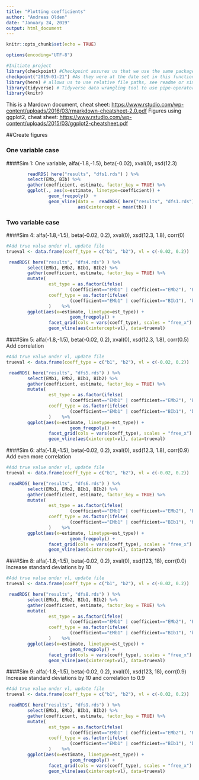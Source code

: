 ```yaml
---
title: "Plotting coefficients"
author: "Andreas Olden"
date: "January 24, 2019"
output: html_document
---
```


```r
knitr::opts_chunk$set(echo = TRUE)

options(encoding="UTF-8")
```

```r

#Initiate project
library(checkpoint) #Checkpoint assures us that we use the same package versions
checkpoint("2019-01-21") #As they were at the date set in this function. i.e "2019-01-21"
library(here) # allows us to use relative file paths, see readme or simulations doc
library(tidyverse) # Tidyverse data wrangling tool to use pipe-operator
library(knitr)
```

This is a Mardown document, cheat sheet: <https://www.rstudio.com/wp-content/uploads/2016/03/rmarkdown-cheatsheet-2.0.pdf>
Figures using ggplot2, cheat sheet: <https://www.rstudio.com/wp-content/uploads/2015/03/ggplot2-cheatsheet.pdf>

##Create figures

### One variable case

####Sim 1: One variable, alfa(-1.8,-1.5), beta(-0.02), xval(0), xsd(12.3)

```r

        readRDS( here("results", "dfs1.rds") ) %>%
        select(EMb, BIb) %>%
        gather(coefficient, estimate, factor_key = TRUE) %>%
        ggplot(., aes(x=estimate, linetype=coefficient)) + 
                geom_freqpoly()  +
                geom_vline(data =  readRDS( here("results", "dfs1.rds") ), 
                           aes(xintercept = mean(tb)) )

```

### Two variable case

####Sim 4: alfa(-1.8,-1.5), beta(-0.02, 0.2), xval(0), xsd(12.3, 1.8), corr(0)

```r
#Add true value under vl, update file
trueval <- data.frame(coeff_type = c("b1", "b2"), vl = c(-0.02, 0.2))

 readRDS( here("results", "dfs4.rds") ) %>%
        select(EMb1, EMb2, BIb1, BIb2) %>%
        gather(coefficient, estimate, factor_key = TRUE) %>%
        mutate(
                est_type = as.factor(ifelse(
                        (coefficient=="EMb1" | coefficient=="EMb2"), 'EM', 'BI')),
                coeff_type = as.factor(ifelse(
                        (coefficient=="EMb1" | coefficient=="BIb1"), 'b1', 'b2'))
                )    %>%    
        ggplot(aes(x=estimate, linetype=est_type)) + 
                        geom_freqpoly() +
                facet_grid(cols = vars(coeff_type), scales = "free_x") +
                geom_vline(aes(xintercept=vl), data=trueval)
```


####Sim 5: alfa(-1.8,-1.5), beta(-0.02, 0.2), xval(0), xsd(12.3, 1.8), corr(0.5)
Add correlation

```r
#Add true value under vl, update file
trueval <- data.frame(coeff_type = c("b1", "b2"), vl = c(-0.02, 0.2))

 readRDS( here("results", "dfs5.rds") ) %>%
        select(EMb1, EMb2, BIb1, BIb2) %>%
        gather(coefficient, estimate, factor_key = TRUE) %>%
        mutate(
                est_type = as.factor(ifelse(
                        (coefficient=="EMb1" | coefficient=="EMb2"), 'EM', 'BI')),
                coeff_type = as.factor(ifelse(
                        (coefficient=="EMb1" | coefficient=="BIb1"), 'b1', 'b2'))
                )    %>%    
        ggplot(aes(x=estimate, linetype=est_type)) + 
                        geom_freqpoly() +
                facet_grid(cols = vars(coeff_type), scales = "free_x") +
                geom_vline(aes(xintercept=vl), data=trueval)
```

####Sim 6: alfa(-1.8,-1.5), beta(-0.02, 0.2), xval(0), xsd(12.3, 1.8), corr(0.9)
Add even more correlation

```r
#Add true value under vl, update file
trueval <- data.frame(coeff_type = c("b1", "b2"), vl = c(-0.02, 0.2))

 readRDS( here("results", "dfs6.rds") ) %>%
        select(EMb1, EMb2, BIb1, BIb2) %>%
        gather(coefficient, estimate, factor_key = TRUE) %>%
        mutate(
                est_type = as.factor(ifelse(
                        (coefficient=="EMb1" | coefficient=="EMb2"), 'EM', 'BI')),
                coeff_type = as.factor(ifelse(
                        (coefficient=="EMb1" | coefficient=="BIb1"), 'b1', 'b2'))
                )    %>%    
        ggplot(aes(x=estimate, linetype=est_type)) + 
                        geom_freqpoly() +
                facet_grid(cols = vars(coeff_type), scales = "free_x") +
                geom_vline(aes(xintercept=vl), data=trueval)
```

####Sim 8: alfa(-1.8,-1.5), beta(-0.02, 0.2), xval(0), xsd(123, 18), corr(0.0)
Increase standard deviations by 10

```r
#Add true value under vl, update file
trueval <- data.frame(coeff_type = c("b1", "b2"), vl = c(-0.02, 0.2))

 readRDS( here("results", "dfs8.rds") ) %>%
        select(EMb1, EMb2, BIb1, BIb2) %>%
        gather(coefficient, estimate, factor_key = TRUE) %>%
        mutate(
                est_type = as.factor(ifelse(
                        (coefficient=="EMb1" | coefficient=="EMb2"), 'EM', 'BI')),
                coeff_type = as.factor(ifelse(
                        (coefficient=="EMb1" | coefficient=="BIb1"), 'b1', 'b2'))
                )    %>%    
        ggplot(aes(x=estimate, linetype=est_type)) + 
                        geom_freqpoly() +
                facet_grid(cols = vars(coeff_type), scales = "free_x") +
                geom_vline(aes(xintercept=vl), data=trueval)
```

####Sim 9: alfa(-1.8,-1.5), beta(-0.02, 0.2), xval(0), xsd(123, 18), corr(0.9)
Increase standard deviations by 10 and correlation to 0.9

```r
#Add true value under vl, update file
trueval <- data.frame(coeff_type = c("b1", "b2"), vl = c(-0.02, 0.2))

 readRDS( here("results", "dfs9.rds") ) %>%
        select(EMb1, EMb2, BIb1, BIb2) %>%
        gather(coefficient, estimate, factor_key = TRUE) %>%
        mutate(
                est_type = as.factor(ifelse(
                        (coefficient=="EMb1" | coefficient=="EMb2"), 'EM', 'BI')),
                coeff_type = as.factor(ifelse(
                        (coefficient=="EMb1" | coefficient=="BIb1"), 'b1', 'b2'))
                )    %>%    
        ggplot(aes(x=estimate, linetype=est_type)) + 
                        geom_freqpoly() +
                facet_grid(cols = vars(coeff_type), scales = "free_x") +
                geom_vline(aes(xintercept=vl), data=trueval)
```